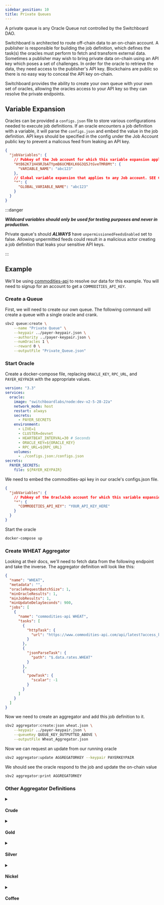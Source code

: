 ```yaml
---
sidebar_position: 10
title: Private Queues
---
```


A private queue is any Oracle Queue not controlled by the Switchboard DAO.

Switchboard is architected to route off-chain data to an on-chain account. A publisher is responsible for building the job definition, which defines the task(s) the oracles must perform to fetch and transform external data. Sometimes a publisher may wish to bring private data on-chain using an API key which poses a set of challenges. In order for the oracle to retrieve the data, they need access to the publisher's API key. Blockchains are public so there is no easy way to conceal the API key on-chain.

Switchboard provides the ability to create your own queue with your own set of oracles, allowing the oracles access to your API key so they can resolve the private endpoints.

## Variable Expansion

Oracles can be provided a `configs.json` file to store various configurations needed to execute job definitions. If an oracle encounters a job definition with a variable, it will parse the `configs.json` and embed the value in the job definition. API keys should be specified in the config under the Job Account public key to prevent a malicous feed from leaking an API key.

```json title="configs.json"
{
  "jobVariables": {
    // Pubkey of the Job account for which this variable expansion applies
    "HtB62K71H49RJbATYpmB6UCMBXLK6G3Q5JtGveTMR8Mt": {
      "VARIABLE_NAME": "abc123"
    },
    // Global variable expansion that applies to any Job account. SEE CAUTION BELOW
    "*": {
      "GLOBAL_VARIABLE_NAME": "abc123"
    }
  }
}
```

:::danger

**_Wildcard variables should only be used for testing purposes and never in production._**

Private queue's should **_ALWAYS_** have `unpermissionedFeedsEnabled` set to false. Allowing unpermitted feeds could result in a malicious actor creating a job definition that leaks your sensitive API keys.

:::

## Example

We'll be using [commodities-api](https://www.commodities-api.com) to resolve our data for this example. You will need to signup for an account to get a `COMMODITIES_API_KEY`.

### Create a Queue

First, we will need to create our own queue. The following command will create a queue with a single oracle and crank.

```bash
sbv2 queue:create \
    --name "Private Queue" \
    --keypair ../payer-keypair.json \
    --authority ../payer-keypair.json \
    --numOracles 1 \
    --reward 0 \
    --outputFile "Private_Queue.json"
```

### Start Oracle

Create a docker-compose file, replacing `ORACLE_KEY`, `RPC_URL`, and `PAYER_KEYPAIR` with the appropriate values.

```yml title="docker-compose.yml"
version: "3.3"
services:
  oracle:
    image: "switchboardlabs/node:dev-v2-5-28-22a"
    network_mode: host
    restart: always
    secrets:
      - PAYER_SECRETS
    environment:
      - LIVE=1
      - CLUSTER=devnet
      - HEARTBEAT_INTERVAL=30 # Seconds
      - ORACLE_KEY=${ORACLE_KEY}
      - RPC_URL=${RPC_URL}
    volumes:
      - ./configs.json:/configs.json
secrets:
  PAYER_SECRETS:
    file: ${PAYER_KEYPAIR}
```

We need to embed the commodities-api key in our oracle's configs.json file.

```json title="configs.json"
{
  "jobVariables": {
    // Pubkey of the OracleJob account for which this variable expansion applies or *.
    "*": {
      "COMMODITIES_API_KEY": "YOUR_API_KEY_HERE"
    }
  }
}
```

Start the oracle

```bash
docker-compose up
```

### Create WHEAT Aggregator

Looking at their docs, we'll need to fetch data from the following endpoint and take the inverse. The aggregator definition will look like this:

```json title="Wheat.json"
{
  "name": "WHEAT",
  "metadata": "",
  "oracleRequestBatchSize": 1,
  "minOracleResults": 1,
  "minJobResults": 1,
  "minUpdateDelaySeconds": 900,
  "jobs": [
    {
      "name": "commodities-api WHEAT",
      "tasks": [
        {
          "httpTask": {
            "url": "https://www.commodities-api.com/api/latest?access_key=${COMMODITIES_API_KEY}&base=USD&symbols=WHEAT"
          }
        },
        {
          "jsonParseTask": {
            "path": "$.data.rates.WHEAT"
          }
        },
        {
          "powTask": {
            "scalar": -1
          }
        }
      ]
    }
  ]
}
```

Now we need to create an aggregator and add this job definition to it.

```bash
sbv2 aggregator:create:json wheat.json \
    --keypair ../payer-keypair.json \
    --queueKey QUEUE_KEY_OUTPUTTED_ABOVE \
    --outputFile Wheat_Aggregator.json
```

Now we can request an update from our running oracle

```bash
sbv2 aggregator:update AGGREGATORKEY --keypair PAYERKEYPAIR
```

We should see the oracle respond to the job and update the on-chain value

```bash
sbv2 aggregator:print AGGREGATORKEY
```

### Other Aggregator Definitions

<details>

<summary>

#### Crude

</summary>

```json title="Crude.json"
{
  "name": "Crude WTIOIL",
  "metadata": "",
  "oracleRequestBatchSize": 1,
  "minOracleResults": 1,
  "minJobResults": 1,
  "minUpdateDelaySeconds": 900,
  "jobs": [
    {
      "name": "commodities-api WTIOIL",
      "tasks": [
        {
          "httpTask": {
            "url": "https://www.commodities-api.com/api/latest?access_key=${COMMODITIES_API_KEY}&base=USD&symbols=WTIOIL"
          }
        },
        {
          "jsonParseTask": {
            "path": "$.data.rates.WTIOIL"
          }
        },
        {
          "powTask": {
            "scalar": -1
          }
        }
      ]
    }
  ]
}
```

</details>

<details>

<summary>

#### Gold

</summary>

```json title="Gold.json"
{
  "name": "Gold",
  "metadata": "",
  "oracleRequestBatchSize": 1,
  "minOracleResults": 1,
  "minJobResults": 1,
  "minUpdateDelaySeconds": 900,
  "jobs": [
    {
      "name": "commodities-api XAU",
      "tasks": [
        {
          "httpTask": {
            "url": "https://www.commodities-api.com/api/latest?access_key=${COMMODITIES_API_KEY}&base=USD&symbols=XAU"
          }
        },
        {
          "jsonParseTask": {
            "path": "$.data.rates.XAU"
          }
        },
        {
          "powTask": {
            "scalar": -1
          }
        }
      ]
    }
  ]
}
```

</details>

<details>

<summary>

#### Silver

</summary>

```json title="Silver.json"
{
  "name": "Silver",
  "metadata": "",
  "oracleRequestBatchSize": 1,
  "minOracleResults": 1,
  "minJobResults": 1,
  "minUpdateDelaySeconds": 900,
  "jobs": [
    {
      "name": "commodities-api XAG",
      "tasks": [
        {
          "httpTask": {
            "url": "https://www.commodities-api.com/api/latest?access_key=${COMMODITIES_API_KEY}&base=USD&symbols=XAG"
          }
        },
        {
          "jsonParseTask": {
            "path": "$.data.rates.XAG"
          }
        },
        {
          "powTask": {
            "scalar": -1
          }
        }
      ]
    }
  ]
}
```

</details>

<details>

<summary>

#### Nickel

</summary>

```json title="Nickel.json"
{
  "name": "Nickel",
  "metadata": "",
  "oracleRequestBatchSize": 1,
  "minOracleResults": 1,
  "minJobResults": 1,
  "minUpdateDelaySeconds": 900,
  "jobs": [
    {
      "name": "commodities-api NI",
      "tasks": [
        {
          "httpTask": {
            "url": "https://www.commodities-api.com/api/latest?access_key=${COMMODITIES_API_KEY}&base=USD&symbols=NI"
          }
        },
        {
          "jsonParseTask": {
            "path": "$.data.rates.NI"
          }
        },
        {
          "powTask": {
            "scalar": -1
          }
        }
      ]
    }
  ]
}
```

</details>

<details>

<summary>

#### Coffee

</summary>

```json title="Coffee.json"
{
  "name": "Coffee",
  "metadata": "",
  "oracleRequestBatchSize": 1,
  "minOracleResults": 1,
  "minJobResults": 1,
  "minUpdateDelaySeconds": 900,
  "jobs": [
    {
      "name": "commodities-api COFFEE",
      "tasks": [
        {
          "httpTask": {
            "url": "https://www.commodities-api.com/api/latest?access_key=${COMMODITIES_API_KEY}&base=USD&symbols=COFFEE"
          }
        },
        {
          "jsonParseTask": {
            "path": "$.data.rates.COFFEE"
          }
        },
        {
          "powTask": {
            "scalar": -1
          }
        }
      ]
    }
  ]
}
```

</details>
